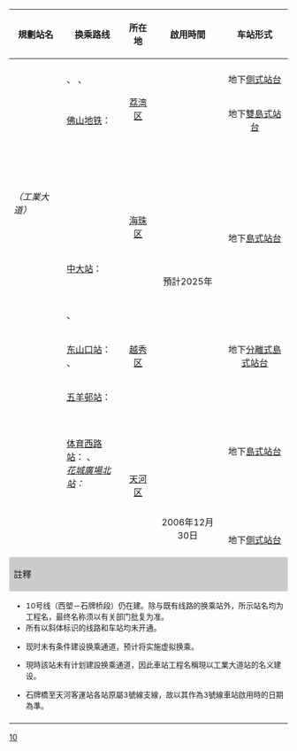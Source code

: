 {| class="wikitable"
! 規劃站名
! 换乘路线
! 所在地
! 啟用時間
! 车站形式
|- 
! colspan="5" style="background:{{廣州地鐵標誌色|10}};" |{{white|10號線}}
|- 
! ''{{广州地铁车站链接|西塱}}''
| {{廣州地铁路线链接|1|S}} {{广州地铁车站编号|1|01}}、{{廣州地铁路线链接|GF|S}} {{广州地铁车站编号|GF|18}}、''{{广州地铁路线链接|22|S}}''
| align=center rowspan=3| [[荔湾区]]
| align=center rowspan=14|預計2025年
| align=center |地下[[側式站台]]
|- 
! ''{{广州地铁车站链接|广钢新城}}''
| [[佛山地铁]]：''{{佛山地铁路线链接|11|S}}''
| align=center|地下[[雙島式站台]]
|- 
! ''{{广州地铁车站链接|东沙}}''
|
| align=center rowspan=8|地下[[島式站台]]
|-
! ''{{广州地铁车站链接|大干围}}''
| 
| align=center rowspan=6| [[海珠区]]
|-
! ''{{广州地铁车站链接|石溪}}<br>（工業大道）''{{ref label|3|SHX|SHX}}
| {{廣州地铁路线链接|GF|S}} {{广州地铁车站编号|GF|23}}{{ref label|6|虚拟|虚拟}}
|-
! ''{{广州地铁车站链接|东晓南}}''
| {{廣州地铁路线链接|2|S}} {{广州地铁车站编号|2|07}}
|-
! ''{{广州地铁车站链接|五凤}}''
| ''{{广州地铁路线链接|11|S}}''
|-
! ''{{广州地铁车站链接|中大南门}}''
| [[中大站 (广州市)|中大站]]{{ref label|6|虚拟|虚拟}}：{{广州地铁路线链接|8|S}} {{广州地铁车站编号|8|21}}
|-
! ''{{广州地铁车站链接|滨江东路}}''
| ''{{广州地铁路线链接|28|S}}''
|-
! ''{{广州地铁车站链接|东湖}}''
| {{广州地铁路线链接|6|S}} {{广州地铁车站编号|6|13}}、''{{广州地铁路线链接|12|S}}''
| align=center rowspan=3| [[越秀区]]
|-
! ''{{广州地铁车站链接|署前路}}''
| [[东山口站]]{{ref label|6|虚拟|虚拟}}：{{广州地铁路线链接|1|S}} {{广州地铁车站编号|1|12}}、{{广州地铁路线链接|6|S}} {{广州地铁车站编号|6|14}}
| align=center|地下[[分離式島式站台]]
|-
! ''{{广州地铁车站链接|寺右新马路}}''
| [[五羊邨站]]：{{广州地铁路线链接|5|S}} {{广州地铁车站编号|5|12}}
| align=center rowspan=7|地下[[島式站台]]
|-
! ''{{广州地铁车站链接|广州大道中}}''
| 
| align=center rowspan=7| [[天河区]] 
|-
! ''{{广州地铁车站链接|天河路}}''
| [[体育西路站]]：{{广州地铁路线链接|1|S}} {{广州地铁车站编号|1|14}}、{{广州地铁路线链接|3|S}} {{广州地铁车站编号|3|11}}<br>''[[花城廣場北站]]{{ref label|6|虚拟|虚拟}}：{{广州地铁路线链接|13|S}}''
|-
! {{广州地铁车站链接|石牌桥}}
| 
| align=center rowspan=5|2006年12月30日{{ref label|4|L3|L3}}
|-
! {{广州地铁车站链接|岗顶}}
| 
|-
! {{广州地铁车站链接|华师}}
| ''{{广州地铁路线链接|11|S}}''
|-
! {{广州地铁车站链接|五山}}
| 
|-
! {{广州地铁车站链接|天河客运站}}
| {{广州地铁路线链接|6|S}} {{广州地铁车站编号|6|21}}
| align=center |地下[[側式站台]]
|-
! colspan="5" style="background:#CCCCCC;" |註釋
|-
| style="font-size:85%;" colspan="5" | 
* 10号线（西塱－石牌桥段）仍在建。除与既有线路的换乘站外，所示站名均为工程名，最终名称须以有关部门批复为准。
* 所有以斜体标识的线路和车站均未开通。
* {{note label|6|虚拟|虚拟}}现时未有条件建设换乘通道，预计将实施虚拟换乘。
* {{note label|3|SHX|SHX}}現時該站未有计划建設换乘通道，因此車站工程名稱現以工業大道站的名义建设。 
* {{note label|4|L3|L3}}石牌橋至天河客運站各站原屬3號線支線，故以其作為3號線車站啟用時的日期為準。
|-
| colspan="5" style="font-size:85%;" | <div style="text-align: right;">{{Tnavbar|广州地铁10号线车站列表|mini=1}}</div>
|}<noinclude>[[Category:广州地铁车站列表模板|10]]</noinclude>